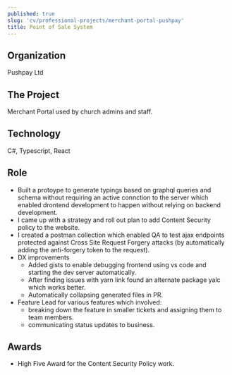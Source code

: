 ```yaml
---
published: true
slug: 'cv/professional-projects/merchant-portal-pushpay'
title: Point of Sale System
---
```


## Organization

Pushpay Ltd

## The Project

Merchant Portal used by church admins and staff.

## Technology

C#, Typescript, React

## Role

-   Built a protoype to generate typings based on graphql queries and schema without requiring an active connction to
    the server which enabled drontend development to happen without relying on backend development.
-   I came up with a strategy and roll out plan to add Content Security policy to the website.
-   I created a postman collection which enabled QA to test ajax endpoints protected against Cross Site Request Forgery
    attacks (by automatically adding the anti-forgery token to the request).
-   DX improvements
    -   Added gists to enable debugging frontend using vs code and starting the dev server automatically.
    -   After finding issues with yarn link found an alternate package yalc which works better.
    -   Automatically collapsing generated files in PR.
-   Feature Lead for various features which involved:
    -   breaking down the feature in smaller tickets and assigning them to team members.
    -   communicating status updates to business.

## Awards

-   High Five Award for the Content Security Policy work.
